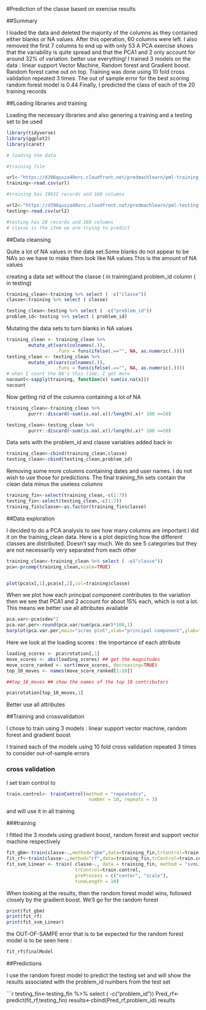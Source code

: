 #Prediction of the classe based on exercise results

##Summary

I loaded the data and deleted the majority of the columns as they contained either blanks or NA values. After this operation, 60 columns were left. I also removed the first 7 columns to end up with only 53
A PCA exercise shows that the variability is quite spread and that the PCA1 and 2 only account for around 32% of variation. better use everything!
I trained 3 models on the data : linear support Vector Machine, Random forest and Gradient boost. Random forest came out on top.
Training was done using 10 fold cross validation repeated 3 times.
The out of sample error for the best scoring random forest model is 0.44
Finally, I predicted the class of each of the 20 training records




##Loading libraries and training

Loading the necessary libraries and also genering a training and a testing set to be used

```r
library(tidyverse)
library(ggplot2)
library(caret)

# loading the data

#training file

url<-"https://d396qusza40orc.cloudfront.net/predmachlearn/pml-training.csv"
training<-read.csv(url)

#training has 19622 records and 160 columns

url2<-"https://d396qusza40orc.cloudfront.net/predmachlearn/pml-testing.csv"
testing<-read.csv(url2)

#testing has 20 records and 160 columns
# classe is the item we are trying to predict
```

##Data cleansing

Quite a lot of NA values in the data set.Some blanks do not appear to be NA's so we have to make them look like NA values.This is the amount of NA values



creating a data set without the classe ( in training)and problem_id column ( in testing)

```r
training_clean<-training %>% select ( -c("classe"))
classe<-training %>% select ( classe)

testing_clean<-testing %>% select ( -c("problem_id"))
problem_id<-testing %>% select ( problem_id)
```

Mutating the data sets to turn blanks in NA values

```r
training_clean <- training_clean %>%
        mutate_at(vars(colnames(.)),
                  .funs = funs(ifelse(.=="", NA, as.numeric(.))))
testing_clean <- testing_clean %>%
        mutate_at(vars(colnames(.)),
                  .funs = funs(ifelse(.=="", NA, as.numeric(.))))
# when I count the NA's this time, I get more
nacount<-sapply(training, function(x) sum(is.na(x)))
nacount

```

Now getting rid of the columns containing a lot of NA

```r
training_clean<-training_clean %>% 
        purrr::discard(~sum(is.na(.x))/length(.x)* 100 >=50)

testing_clean<-testing_clean %>% 
        purrr::discard(~sum(is.na(.x))/length(.x)* 100 >=50)
```

Data sets with the problem_id and classe variables added back in

```r
training_clean<-cbind(training_clean,classe)
testing_clean<-cbind(testing_clean,problem_id)
```

Removing some more columns containing dates and user names. I do not wish to use those for predictions. The final training_fin sets contain the clean data minus the useless columns

```r
training_fin<-select(training_clean,-c(1:7))
testing_fin<-select(testing_clean,-c(1:7))
training_fin$classe<-as.factor(training_fin$classe)
```

##Data exploration

I decided to do a PCA analysis to see how many columns are important.I did it on the training_clean data. Here is a plot depicting how the different classes are distributed. Doesn't say much. We do see 5 categories but they are not necessarily very separated from each other

```r

training_clean<-training_clean %>% select ( -c("classe"))
pca<-prcomp(training_clean,scale=TRUE)


plot(pca$x[,1],pca$x[,2],col=training$classe)
```

When we plot how each principal component contributes to the variation then we see that PCA1 and 2 account for about 15% each, which is not a lot. This means we better use all attributes available



```r
pca.var<-pca$sdev^2
pca.var.per<-round(pca.var/sum(pca.var)*100,1)
barplot(pca.var.per,main="scree plot",xlab="principal component",ylab="percentage variation")
```

Here we look at the loading scores : the importance of each attribute

```r
loading_scores <- pca$rotation[,1]
move_scores <- abs(loading_scores) ## get the magnitudes
move_score_ranked <- sort(move_scores, decreasing=TRUE)
top_10_moves <- names(move_score_ranked[1:10])

##top_10_moves ## show the names of the top 10 contributors

pca$rotation[top_10_moves,1] 
```

Better use all attributes

##Training and crossvalidation

I chose to train using 3 models : linear support vector machine, random forest and gradient boost

I trained each of the models using 10 fold cross validation repeated 3 times to consider out-of-sample errors

### cross validation

I set train control to 

```r
train.control<- trainControl(method = "repeatedcv", 
                              number = 10, repeats = 3)
```

and will use it in all training                        

###training

I fitted the 3 models using gradient boost, random forest and support vector machine respectively

```r
fit_gbm<-train(classe~.,method="gbm",data=training_fin,trControl=train.control)
fit_rf<-train(classe~.,method="rf",data=training_fin,trControl=train.control)
fit_svm_Linear <- train( classe~., data = training_fin, method = "svmLinear",
                         trControl=train.control,
                         preProcess = c("center", "scale"),
                         tuneLength = 10)
```


When looking at the results, then the random forest model wins, followed closely by the gradient boost. We'll go for the random forest

```r

print(fit_gbm)
print(fit_rf)
print(fit_svm_Linear)
```


the OUT-OF-SAMPE error that is to be expected for the random forest model is to be seen here : 

```r
fit_rf$finalModel
```

##Predictions

I use the random forest model to predict the testing set and will show the results associated with the problem_id numbers from the test set

```r
testing_fin<-testing_fin %>% select ( -c("problem_id"))
Pred_rf<-predict(fit_rf,testing_fin)
results<-cbind(Pred_rf,problem_id)
results